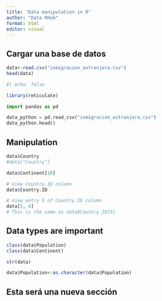 ```yaml
---
title: "Data manipulation in R"
author: "Data RHub"
format: html
editor: visual
---
```


## Cargar una base de datos

```r
data<-read.csv("inmigracion_extranjera.csv")
head(data)
```

```r
#| echo: false

library(reticulate)
```

```python
import pandas as pd

data_python = pd.read_csv("inmigracion_extranjera.csv")
data_python.head()
```

## Manipulation

```r
data$Country
#data["Country"]
```

```r
data$Continent[10]
```

```r
# View Country.ID column
data$Country.ID
```

```r
# View entry 5 of Country.ID column
data[5, 4]
# This is the same as data$Country.ID[5]
```

## Data types are important

```r
class(data$Population)
class(data$Continent)
```

```r
str(data)
```

```r
data$Population<-as.character(data$Population)
```

## Esta será una nueva sección











